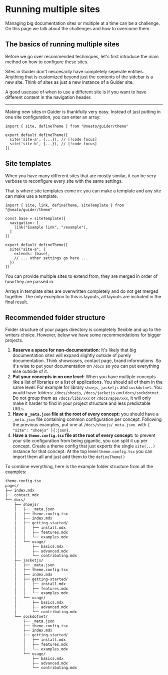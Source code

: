 # Running multiple sites

Managing big documentation sites or multiple at a time can be a challenge. On this page we talk about
the challenges and how to overcome them.


## The basics of running multiple sites

Before we go over recommended techniques, let's first introduce the main method
on how to configure these sites.

Sites in Guider don't neccesarily have completely seperate entities. Anything that is customized
beyond just the contents of the sidebar is a new site. Think of sites as just a new instance of a Guider site.

A good usecase of when to use a different site is if you want to have different content in the navigation header.

---

Making new sites in Guider is thankfully very easy. Instead of just putting in one site configuration, you can enter an array:

```tsx title="theme.config.tsx" showLineNumbers
import { site, defineTheme } from "@neato/guider/theme"

export default defineTheme([
  site('site-a', {...}), // [!code focus]
  site('site-b', {...}), // [!code focus]
])
```


## Site templates

When you have many different sites that are mostly similar, it can be very verbose to reconfigure every site with the same settings.

That is where site templates come in: you can make a template and any site can make use a template.

```tsx title="theme.config.tsx" showLineNumbers
import { site, link, defineTheme, siteTemplate } from "@neato/guider/theme"

const base = siteTemplate({
  navigation: [
    link("Example link", "/example"),
  ]
})

export default defineTheme([
  site("site-a", {
    extends: [base],
    // ... other settings go here ...
  })
])
```

You can provide multiple sites to extend from, they are merged in order of how they are passed in.

<Warning>
  Arrays in template sites are overwritten completely and do not get merged together.
  The only exception to this is layouts, all layouts are included in the final result.
</Warning>


## Recommended folder structure

Folder structure of your pages directory is completely flexible and up to the writers choice.
However, below we have some recommendations for bigger projects.

1. **Reserve a space for non-documentation:** It's likely that big documentation sites will expand slightly outside of purely documentation.
Think showcases, contact page, brand informations. So it's wise to put your documentation on `/docs` so you can put everything else outside of it.
2. **Put your concepts in on one level:** When you have multiple concepts like a list of libraries or a list of applications. You should all of them
in the same level. For example for library `shoejs`, `jacketjs` and `sockdotnet`. You would have folders: `/docs/shoejs`, `/docs/jacketjs` and `docs/sockdotnet`.
Do not group them as `/docs/libs/xxx` or `/docs/apps/xxx`, it will only make it harder to find in your project structure and less predictable URLs.
3. **Have a `_meta.json` file at the root of every concept:** you should have a `_meta.json` file containing common configuration per concept.
Following the previous examples, put one at `/docs/shoejs/_meta.json`. with `{ "site": "shoejs" }{:json}`.
4. **Have a `theme.config.tsx` file at the root of every concept:** to prevent your site configuration from being gigantic, you can split it up per concept.
Create a theme config that just exports the single `site(...)` instance for that concept. At the top level `theme.config.tsx` you can import them all and just add them to the `defineTheme()`

To combine everything, here is the example folder structure from all the examples:
```sh
theme.config.tsx
pages/
├── index.mdx
├── contact.mdx
└── docs/
    ├── shoejs/
    │   ├── _meta.json
    │   ├── theme.config.tsx
    │   ├── index.mdx
    │   ├── getting-started/
    │   │   ├── install.mdx
    │   │   ├── features.mdx
    │   │   └── examples.mdx
    │   └── usage/
    │       ├── basics.mdx
    │       ├── advanced.mdx
    │       └── contributing.mdx
    ├── jacketjs/
    │   ├── _meta.json
    │   ├── theme.config.tsx
    │   ├── index.mdx
    │   ├── getting-started/
    │   │   ├── install.mdx
    │   │   ├── features.mdx
    │   │   └── examples.mdx
    │   └── usage/
    │       ├── basics.mdx
    │       ├── advanced.mdx
    │       └── contributing.mdx
    └── sockdotnet/
        ├── _meta.json
        ├── theme.config.tsx
        ├── index.mdx
        ├── getting-started/
        │   ├── install.mdx
        │   ├── features.mdx
        │   └── examples.mdx
        └── usage/
            ├── basics.mdx
            ├── advanced.mdx
            └── contributing.mdx
```
